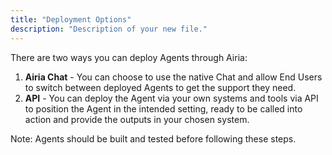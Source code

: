 ```yaml
---
title: "Deployment Options"
description: "Description of your new file."
---
```


There are two ways you can deploy Agents through Airia:

1. **Airia Chat** - You can choose to use the native Chat and allow End Users to switch between deployed Agents to get the support they need.
2. **API** - You can deploy the Agent via your own systems and tools via API to position the Agent in the intended setting, ready to be called into action and provide the outputs in your chosen system.

<Note>
  Note: Agents should be built and tested before following these steps.
</Note>